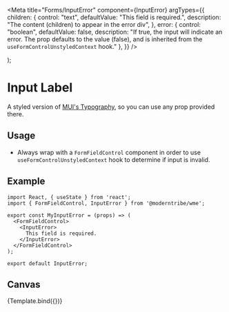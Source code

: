 
<Meta
  title="Forms/InputError"
  component={InputError}
  argTypes={{
    children: {
      control: "text",
      defaultValue: "This field is required.",
      description: "The content (children) to appear in the error div",
    },
    error: {
      control: "boolean",
      defaultValue: false,
      description: "If true, the input will indicate an error. The prop defaults to the value (false), and is inherited from the `useFormControlUnstyledContext` hook."
    },
  }}
/>

  <FormFieldControl error={error}>
    <InputError {...args} />
  </FormFieldControl>
);

# Input Label

A styled version of <a href="https://mui.com/material-ui/react-typography/" target="_blank">MUI's Typography</a>, so you can use any prop provided there.

## Usage

- Always wrap with a `FormFieldControl` component in order to use `useFormControlUnstyledContext` hook to determine if input is invalid.

## Example

```
import React, { useState } from 'react';
import { FormFieldControl, InputError } from '@moderntribe/wme';

export const MyInputError = (props) => (
  <FormFieldControl>
    <InputError>
      This field is required.
    </InputError>
  </FormFieldControl>
);

export default InputError;
```

## Canvas

<Canvas>
  <Story name="Base">{Template.bind({})}</Story>
</Canvas>
